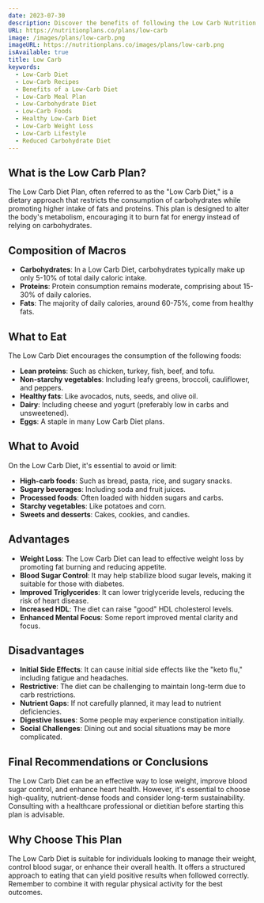 ```yaml
---
date: 2023-07-30
description: Discover the benefits of following the Low Carb Nutrition Plan!
URL: https://nutritionplans.co/plans/low-carb
image: /images/plans/low-carb.png
imageURL: https://nutritionplans.co/images/plans/low-carb.png
isAvailable: true
title: Low Carb
keywords:
  - Low-Carb Diet
  - Low-Carb Recipes
  - Benefits of a Low-Carb Diet
  - Low-Carb Meal Plan
  - Low-Carbohydrate Diet
  - Low-Carb Foods
  - Healthy Low-Carb Diet
  - Low-Carb Weight Loss
  - Low-Carb Lifestyle
  - Reduced Carbohydrate Diet
---
```


## What is the **Low Carb** Plan?

The Low Carb Diet Plan, often referred to as the "Low Carb Diet," is a dietary approach that restricts the consumption of carbohydrates while promoting higher intake of fats and proteins. This plan is designed to alter the body's metabolism, encouraging it to burn fat for energy instead of relying on carbohydrates.

## Composition of Macros

- **Carbohydrates**: In a Low Carb Diet, carbohydrates typically make up only 5-10% of total daily caloric intake.
- **Proteins**: Protein consumption remains moderate, comprising about 15-30% of daily calories.
- **Fats**: The majority of daily calories, around 60-75%, come from healthy fats.

## What to Eat

The Low Carb Diet encourages the consumption of the following foods:

- **Lean proteins**: Such as chicken, turkey, fish, beef, and tofu.
- **Non-starchy vegetables**: Including leafy greens, broccoli, cauliflower, and peppers.
- **Healthy fats**: Like avocados, nuts, seeds, and olive oil.
- **Dairy**: Including cheese and yogurt (preferably low in carbs and unsweetened).
- **Eggs**: A staple in many Low Carb Diet plans.

## What to Avoid

On the Low Carb Diet, it's essential to avoid or limit:

- **High-carb foods**: Such as bread, pasta, rice, and sugary snacks.
- **Sugary beverages**: Including soda and fruit juices.
- **Processed foods**: Often loaded with hidden sugars and carbs.
- **Starchy vegetables**: Like potatoes and corn.
- **Sweets and desserts**: Cakes, cookies, and candies.

## Advantages

- **Weight Loss**: The Low Carb Diet can lead to effective weight loss by promoting fat burning and reducing appetite.
- **Blood Sugar Control**: It may help stabilize blood sugar levels, making it suitable for those with diabetes.
- **Improved Triglycerides**: It can lower triglyceride levels, reducing the risk of heart disease.
- **Increased HDL**: The diet can raise "good" HDL cholesterol levels.
- **Enhanced Mental Focus**: Some report improved mental clarity and focus.

## Disadvantages

- **Initial Side Effects**: It can cause initial side effects like the "keto flu," including fatigue and headaches.
- **Restrictive**: The diet can be challenging to maintain long-term due to carb restrictions.
- **Nutrient Gaps**: If not carefully planned, it may lead to nutrient deficiencies.
- **Digestive Issues**: Some people may experience constipation initially.
- **Social Challenges**: Dining out and social situations may be more complicated.

## Final Recommendations or Conclusions

The Low Carb Diet can be an effective way to lose weight, improve blood sugar control, and enhance heart health. However, it's essential to choose high-quality, nutrient-dense foods and consider long-term sustainability. Consulting with a healthcare professional or dietitian before starting this plan is advisable.

## Why Choose This Plan

The Low Carb Diet is suitable for individuals looking to manage their weight, control blood sugar, or enhance their overall health. It offers a structured approach to eating that can yield positive results when followed correctly. Remember to combine it with regular physical activity for the best outcomes.
